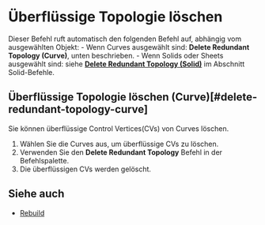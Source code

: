 
# Überflüssige Topologie löschen

<Reference shortcut="" command="Delete Redundant Topology" button="" />


Dieser Befehl ruft automatisch den folgenden Befehl auf, abhängig vom ausgewählten Objekt:
    - Wenn Curves ausgewählt sind: **Delete Redundant Topology (Curve)**, unten beschrieben.
    - Wenn Solids oder Sheets ausgewählt sind: siehe [**Delete Redundant Topology (Solid)**](/solid/delete-redundant-topology#delete-redundant-topology-solid) im Abschnitt Solid-Befehle.

## Überflüssige Topologie löschen (Curve)[#delete-redundant-topology-curve]

Sie können überflüssige Control Vertices(CVs) von Curves löschen.

1. Wählen Sie die Curves aus, um überflüssige CVs zu löschen.
2. Verwenden Sie den **Delete Redundant Topology** Befehl in der Befehlspalette.
3. Die überflüssigen CVs werden gelöscht.

<VideoPlayer fileName="delete-redundant-topology"/>

## Siehe auch
- [Rebuild](rebuild)